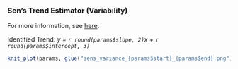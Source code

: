 ### Sen's Trend Estimator (Variability) 

For more information, see [here](https://rileywheadon.github.io/ffa-framework/articles/eda-trend-ams-mean.html#sens-trend-estimator). 

Identified Trend: *y = `r round(params$slope, 2)`x + `r round(params$intercept, 3)`*

```r
knit_plot(params, glue("sens_variance_{params$start}_{params$end}.png"))
```


